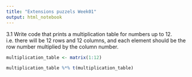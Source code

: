 ```yaml
---
title: "Extensions puzzels Week01"
output: html_notebook
---
```


3.1
Write code that prints a multiplication table for numbers up to 12. i.e. there will be 12 rows and 12 columns, and each element should be the row number multiplied by the column number.


```r

multiplication_table <- matrix(1:12)

multiplication_table %*% t(multiplication_table)


```





